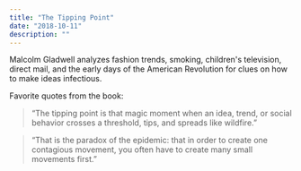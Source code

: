 ```yaml
---
title: "The Tipping Point"
date: "2018-10-11"
description: ""
---
```


Malcolm Gladwell analyzes fashion trends, smoking, children's television, direct mail, and the early days of the American Revolution for clues on how to make ideas infectious.

Favorite quotes from the book:

> “The tipping point is that magic moment when an idea, trend, or social behavior crosses a threshold, tips, and spreads like wildfire.”

> “That is the paradox of the epidemic: that in order to create one contagious movement, you often have to create many small movements first.”
